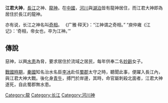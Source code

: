 '''江君大神'''，[[長江|長江]]之神、[[龍神|龍神]]。在[[中國|中國]]，[[河川|河川]]與[[湖泊|湖泊]]皆有龍神居住，而江君大神即為居住於長江的龍神。


亦有说，长江之神名叫[[奇相|奇相]]。  《广雅·释天》：“江神谓之奇相。”  “庾仲雍《江记》：‘奇相，帝女也，卒为江神。’” 


== 傳說 ==
惡神，以興[[水患|水患]]為脅，要求居住於流域之居民，每年供奉二名[[妙齡|妙齡]]女子。

[[戰國時期|戰國時期]]，[[秦國|秦國]]知名治水名臣[[李冰|李冰]]赴任[[蜀郡|蜀郡]]太守之時，聽聞此事，便躍入長江內，與江君大神大戰。後化身[[青牛|青牛]]，搏鬥於岸邊，其時，命官屬刺殺北面者，江君大神遂死，自此蜀郡無水患。




[[Category:龍|Category:龍]]
[[Category:长江|Category:长江]]
[[Category:河川神|Category:河川神]]